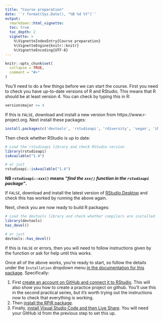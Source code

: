 ```yaml
---
title: "Course preparation"
date: '`r format(Sys.Date(), "%B %d %Y")`'
output:
  rmarkdown::html_vignette:
  toc: true
  toc_depth: 2
  vignette: >
    %\VignetteIndexEntry{Course preparation}
    %\VignetteEngine{knitr::knitr}
    %\VignetteEncoding{UTF-8}
---
```


```r
knitr::opts_chunk$set(
  collapse = TRUE,
  comment = "#>"
)
```

You'll need to do a few things before we can start the course. First you need to
check you have up-to-date versions of R and RStudio. This means that R should be
at least version 4. You can check by typing this in R:

```R
version$major >= 4
```

If this is `FALSE`, download and install a new version from
https://www.r-project.org. Next install these packages:

```R
install.packages(c('devtools', 'rstudioapi', 'rdiversity', 'vegan', 'iNEXT'))
```

Then check whether RStudio is up to date:

```R
# Load the rstudioapi library and check RStudio version
library(rstudioapi)
isAvailable("1.4")

# or just
rstudioapi::isAvailable("1.4")
```
**NB `rstudioapi::xxx()` means *"find the `xxx()` function in the `rstudioapi` package"*.**

If `FALSE`, download and install the latest version of [RStudio Desktop][rstudio]
and check this has worked by running the above again.

Next, check you are now ready to build R packages:

```R
# Load the devtools library and check whether compilers are installed
library(devtools)
has_devel()

# or just
devtools::has_devel()
```

If this is `FALSE` or errors, then you will need to follow instructions given
by the function or ask for help until this works.

Once all of the above works, you're ready to start, so follow the details under
the `Installation` dropdown menu [in the documentation for this package][docs].
Specifically:

1. First [create an account on GitHub and connect it to RStudio][github]. This will
   also show you how to create a practice project on github. You'll use this in
   the second practical series, but it's worth trying out the instructions now
   to check that everything is working.
2. Then [install the RPiR package][package].
3. Finally, [install Visual Studio Code and then Live Share][vscode].
   You will need your GitHub id from the previous step to set this up.

[rstudio]: https://rstudio.com/products/rstudio
[docs]: https://ibahcm.github.io/RPiR
[package]: https://ibahcm.github.io/RPiR/articles/pages/install_RPiR.html
[github]: https://ibahcm.github.io/RPiR/articles/pages/install_github.html
[vscode]: https://ibahcm.github.io/RPiR/articles/pages/vscode_liveshare.html

